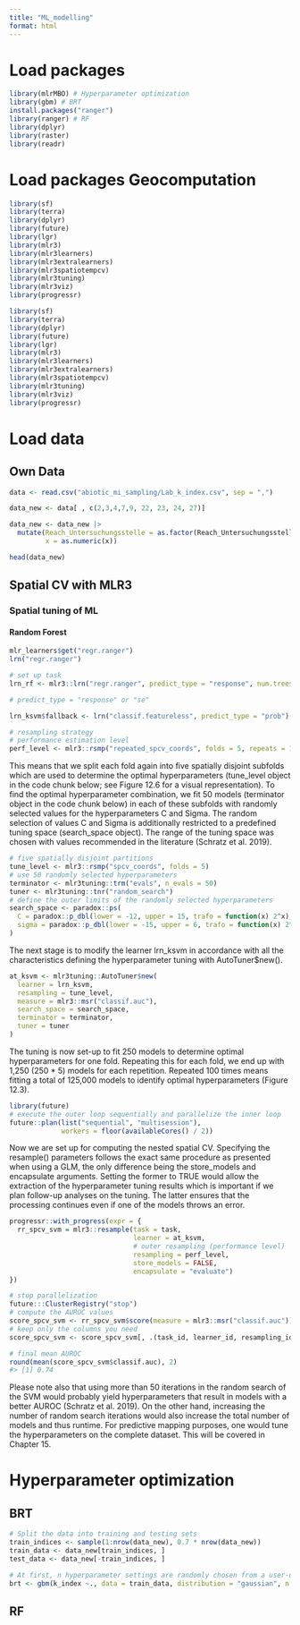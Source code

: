 ```yaml
---
title: "ML_modelling"
format: html
---
```


# Load packages
```r
library(mlrMBO) # Hyperparameter optimization 
library(gbm) # BRT 
install.packages("ranger")
library(ranger) # RF
library(dplyr)
library(raster)
library(readr)
```

# Load packages Geocomputation
```r
library(sf)
library(terra)
library(dplyr)
library(future)
library(lgr)
library(mlr3)
library(mlr3learners)
library(mlr3extralearners)
library(mlr3spatiotempcv)
library(mlr3tuning)
library(mlr3viz)
library(progressr)
```


```r
library(sf)
library(terra)
library(dplyr)
library(future)
library(lgr)
library(mlr3)
library(mlr3learners)
library(mlr3extralearners)
library(mlr3spatiotempcv)
library(mlr3tuning)
library(mlr3viz)
library(progressr)
```


# Load data 
## Own Data
```r
data <- read.csv("abiotic_mi_sampling/Lab_k_index.csv", sep = ",")

data_new <- data[ , c(2,3,4,7,9, 22, 23, 24, 27)]

data_new <- data_new |>
  mutate(Reach_Untersuchungsstelle = as.factor(Reach_Untersuchungsstelle),
         x = as.numeric(x))

head(data_new)
```

## Spatial CV with MLR3 
### Spatial tuning of ML
#### Random Forest 
```r
mlr_learners$get("regr.ranger")
lrn("regr.ranger")

# set up task 
lrn_rf <- mlr3::lrn("regr.ranger", predict_type = "response", num.trees = to_tune(c(100, 200, 400)))

# predict_type = "response" or "se"

lrn_ksvm$fallback <- lrn("classif.featureless", predict_type = "prob")

# resampling strategy 
# performance estimation level
perf_level <- mlr3::rsmp("repeated_spcv_coords", folds = 5, repeats = 100)
```

This means that we split each fold again into five spatially disjoint subfolds which are used to determine the optimal hyperparameters (tune_level object in the code chunk below; see Figure 12.6 for a visual representation). To find the optimal hyperparameter combination, we fit 50 models (terminator object in the code chunk below) in each of these subfolds with randomly selected values for the hyperparameters C and Sigma. The random selection of values C and Sigma is additionally restricted to a predefined tuning space (search_space object). The range of the tuning space was chosen with values recommended in the literature (Schratz et al. 2019).

```r
# five spatially disjoint partitions
tune_level <- mlr3::rsmp("spcv_coords", folds = 5)
# use 50 randomly selected hyperparameters
terminator <- mlr3tuning::trm("evals", n_evals = 50)
tuner <- mlr3tuning::tnr("random_search")
# define the outer limits of the randomly selected hyperparameters
search_space <- paradox::ps(
  C = paradox::p_dbl(lower = -12, upper = 15, trafo = function(x) 2^x),
  sigma = paradox::p_dbl(lower = -15, upper = 6, trafo = function(x) 2^x)
)
```

The next stage is to modify the learner lrn_ksvm in accordance with all the characteristics defining the hyperparameter tuning with AutoTuner$new().

```r
at_ksvm <- mlr3tuning::AutoTuner$new(
  learner = lrn_ksvm,
  resampling = tune_level,
  measure = mlr3::msr("classif.auc"),
  search_space = search_space,
  terminator = terminator,
  tuner = tuner
)
```

The tuning is now set-up to fit 250 models to determine optimal hyperparameters for one fold. Repeating this for each fold, we end up with 1,250 (250 * 5) models for each repetition. Repeated 100 times means fitting a total of 125,000 models to identify optimal hyperparameters (Figure 12.3). 

```r
library(future)
# execute the outer loop sequentially and parallelize the inner loop
future::plan(list("sequential", "multisession"), 
             workers = floor(availableCores() / 2))
```

Now we are set up for computing the nested spatial CV. Specifying the resample() parameters follows the exact same procedure as presented when using a GLM, the only difference being the store_models and encapsulate arguments. Setting the former to TRUE would allow the extraction of the hyperparameter tuning results which is important if we plan follow-up analyses on the tuning. The latter ensures that the processing continues even if one of the models throws an error. 

```r
progressr::with_progress(expr = {
  rr_spcv_svm = mlr3::resample(task = task,
                               learner = at_ksvm, 
                               # outer resampling (performance level)
                               resampling = perf_level,
                               store_models = FALSE,
                               encapsulate = "evaluate")
})

# stop parallelization
future:::ClusterRegistry("stop")
# compute the AUROC values
score_spcv_svm <- rr_spcv_svm$score(measure = mlr3::msr("classif.auc")) 
# keep only the columns you need
score_spcv_svm <- score_spcv_svm[, .(task_id, learner_id, resampling_id, classif.auc)]
```


```r
# final mean AUROC
round(mean(score_spcv_svm$classif.auc), 2)
#> [1] 0.74
```
Please note also that using more than 50 iterations in the random search of the SVM would probably yield hyperparameters that result in models with a better AUROC (Schratz et al. 2019). On the other hand, increasing the number of random search iterations would also increase the total number of models and thus runtime.
For predictive mapping purposes, one would tune the hyperparameters on the complete dataset. This will be covered in Chapter 15.

# Hyperparameter optimization 
## BRT
```r
# Split the data into training and testing sets
train_indices <- sample(1:nrow(data_new), 0.7 * nrow(data_new))
train_data <- data_new[train_indices, ]
test_data <- data_new[-train_indices, ]

# At first, n hyperparameter settings are randomly chosen from a user-defined search space
brt <- gbm(k_index ~., data = train_data, distribution = "gaussian", n.trees = 100, interaction.depth = 1, shrinkage = 0.1, n.minobsinnode = 1)


```

## RF
```r

```

